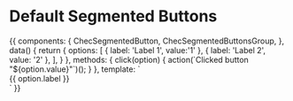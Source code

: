 
<Meta title="Components/Segmented Buttons" component={ChecSegmentedButtonsGroup} />

# Default Segmented Buttons

<Props of={ChecSegmentedButtonsGroup} />

<Preview>
  <Story name="Default Segmented Buttons">
    {{
      components: {
        ChecSegmentedButton,
        ChecSegmentedButtonsGroup,
      },
      data() {
        return {
          options: [
            { label: 'Label 1', value:'1' },
            { label: 'Label 2', value: '2' },
          ],
        }
      },
      methods: {
        click(option) {
          action(`Clicked button "${option.value}"`)();
        }
      },
      template: `
        <div class="flex flex-column justify-center font-lato mx-auto p-16 bg-gray-100">
          <ChecSegmentedButtonsGroup>
            <ChecSegmentedButton
              v-for="option in options"
              :key="option.value"
              @click="click(option)"
              :value="option.value"
            >
            {{ option.label }}
            </ChecSegmentedButton>
          </ChecSegmentedButtonsGroup>
        </div>`
    }}
  </Story>
</Preview>
